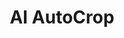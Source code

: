 ---
title: 'AI AutoCrop'
description: 'AI AutoCrop detects active speakers in a horizontal video and crops it into a vertical 9:16 HD format.Perfect for repurposing horizontal videos for vertical formats like TikTok or Instagram Stories.'
---